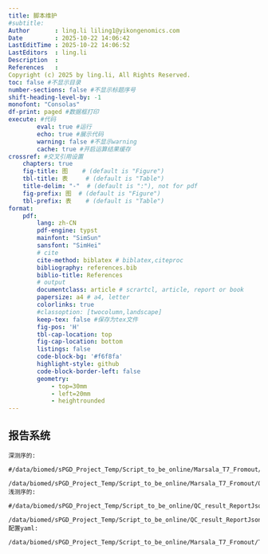 ```yaml
---
title: 脚本维护
#subtitle: 
Author       : ling.li liling1@yikongenomics.com
Date         : 2025-10-22 14:06:42
LastEditTime : 2025-10-22 14:06:52
LastEditors  : ling.li
Description  : 
References   : 
Copyright (c) 2025 by ling.li, All Rights Reserved. 
toc: false #不显示目录
number-sections: false #不显示标题序号
shift-heading-level-by: -1
monofont: "Consolas"
df-print: paged #数据框打印
execute: #代码
        eval: true #运行
        echo: true #展示代码
        warning: false #不显示warning
        cache: true #开启运算结果缓存
crossref: #交叉引用设置
    chapters: true
    fig-title: 图    # (default is "Figure")
    tbl-title: 表     # (default is "Table")
    title-delim: "-"  # (default is ":"), not for pdf
    fig-prefix: 图  # (default is "Figure")
    tbl-prefix: 表    # (default is "Table")
format: 
    pdf:
        lang: zh-CN
        pdf-engine: typst
        mainfont: "SimSun"
        sansfont: "SimHei"
        # cite
        cite-method: biblatex # biblatex,citeproc
        bibliography: references.bib
        biblio-title: References
        # output
        documentclass: article # scrartcl, article, report or book
        papersize: a4 # a4, letter
        colorlinks: true
        #classoption: [twocolumn,landscape] 
        keep-tex: false #保存为tex文件
        fig-pos: 'H'
        tbl-cap-location: top
        fig-cap-location: bottom
        listings: false
        code-block-bg: '#f6f8fa'
        highlight-style: github
        code-block-border-left: false
        geometry:
            - top=30mm
            - left=20mm
            - heightrounded
---
```


## 报告系统
```shell
深测序的:
    #/data/biomed/sPGD_Project_Temp/Script_to_be_online/Marsala_T7_Fromout/QC_Results_2_ReportSystem_Version/2025NewVersion
    /data/biomed/sPGD_Project_Temp/Script_to_be_online/Marsala_T7_Fromout/QC_Results_2_ReportSystem_Version/2025NewVersion_ll
浅测序的:
    #/data/biomed/sPGD_Project_Temp/Script_to_be_online/QC_result_ReportJson4NGS_NewCNVpipe_v1.5.3.3.py
    /data/biomed/sPGD_Project_Temp/Script_to_be_online/QC_result_ReportJson4NGS_NewCNVpipe_v1.5.3.4.py
配置yaml:
    /data/biomed/sPGD_Project_Temp/Script_to_be_online/Marsala_T7_Fromout/T7_monitor/bin_dir/Marsala_Run_Scripts/Tool_Template_config_20250530.yaml
```